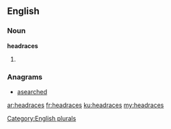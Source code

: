 ==English==

===Noun===
'''headraces'''

# {{plural of|headrace}}

===Anagrams===
* [[asearched#English|asearched]]

[[Category:English plurals]]

[[ar:headraces]]
[[fr:headraces]]
[[ku:headraces]]
[[my:headraces]]